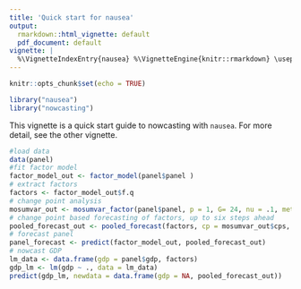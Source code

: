 ```yaml
---
title: 'Quick start for nausea'
output:
  rmarkdown::html_vignette: default
  pdf_document: default
vignette: |
  %\VignetteIndexEntry{nausea} %\VignetteEngine{knitr::rmarkdown} \usepackage[utf8]{inputenc}
---
```


```r
knitr::opts_chunk$set(echo = TRUE)
```

```r
library("nausea")
library("nowcasting")
```

This vignette is a quick start guide to nowcasting with `nausea`. For more detail, see the other vignette.

```r
#load data
data(panel)
#fit factor model
factor_model_out <- factor_model(panel$panel ) 
# extract factors
factors <- factor_model_out$f.q 
# change point analysis
mosumvar_out <- mosumvar_factor(panel$panel, p = 1, G= 24, nu = .1, method = "Score") 
# change point based forecasting of factors, up to six steps ahead
pooled_forecast_out <- pooled_forecast(factors, cp = mosumvar_out$cps, p =1, window_size = 50, weights = "robust", n.ahead = 6)
# forecast panel
panel_forecast <- predict(factor_model_out, pooled_forecast_out)
# nowcast GDP
lm_data <- data.frame(gdp = panel$gdp, factors)
gdp_lm <- lm(gdp ~ ., data = lm_data)  
predict(gdp_lm, newdata = data.frame(gdp = NA, pooled_forecast_out))
```

